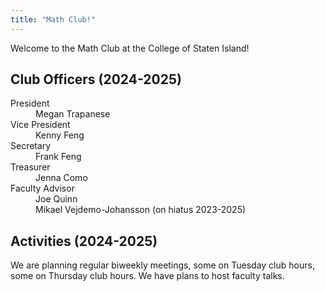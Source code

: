 ```yaml
---
title: "Math Club!"
---
```


Welcome to the Math Club at the College of Staten Island!

## Club Officers (2024-2025)

President
: Megan Trapanese

Vice President
: Kenny Feng

Secretary
: Frank Feng

Treasurer
: Jenna Como

Faculty Advisor
: Joe Quinn
: Mikael Vejdemo-Johansson (on hiatus 2023-2025)

## Activities (2024-2025)

We are planning regular biweekly meetings, some on Tuesday club hours, some on Thursday club hours. We have plans to host faculty talks.
